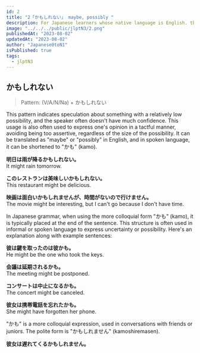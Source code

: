 ```yaml
---
id: 2
title: "2「かもしれない」 maybe, possibly "
description: For Japanese learners whose native language is English. this page provides detailed explanations of Japanese grammar regarding 'かもしれない', which meaning is "maybe, possibly".
image: "../../../public/jlptN3/2.png"
publishedAt: "2023-08-02"
updatedAt: "2023-08-02"
author: "Japanese0toN1"
isPublished: true
tags:
  - jlptN3
---
```


## かもしれない

> Pattern: (V/A/N/Na) + かもしれない

This pattern indicates speculation about something with a relatively low possibility, and the speaker often doesn't have much confidence. This usage is also often used to express one's opinion in a tactful manner, avoiding being too assertive, regardless of the size of the possibility. It can be translated as "maybe" or "possibly" in English, and in spoken language, it can be shortened to "かも" (kamo).

**明日は雨が降るかもしれない。**  
It might rain tomorrow.

**このレストランは美味しいかもしれない。**  
This restaurant might be delicious.

**映画は面白いかもしれませんが、時間がないので行けません。**  
The movie might be interesting, but I can't go because I don't have time.

In Japanese grammar, when using the more colloquial form "かも" (kamo), it is typically placed at the end of the sentence. This structure is often used in informal or spoken language to express uncertainty or possibility. Here's an explanation along with example sentences:

**彼は鍵を取ったのは彼かも。**  
He might be the one who took the keys.

**会議は延期されるかも。**  
The meeting might be postponed.

**コンサートは中止になるかも。**  
The concert might be canceled.

**彼女は携帯電話を忘れたかも。**  
She might have forgotten her phone.

"かも" is a more colloquial expression, used in conversations with friends or juniors. The polite form is "かもしれません" (kamoshiremasen).

**彼女は遅れてくるかもしれません。**
